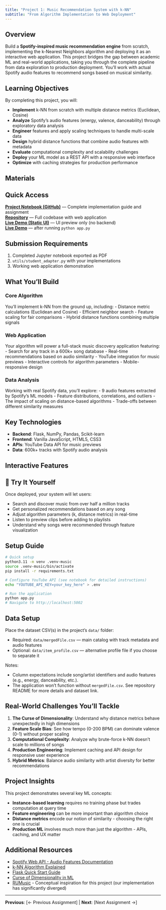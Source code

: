 ```yaml
---
title: "Project 1: Music Recommendation System with k-NN"
subtitle: "From Algorithm Implementation to Web Deployment"
---
```


## Overview

Build a **Spotify-inspired music recommendation engine** from scratch, implementing the k-Nearest Neighbors algorithm and deploying it as an interactive web application. This project bridges the gap between academic ML and real-world applications, taking you through the complete pipeline from data exploration to production deployment. You'll work with actual Spotify audio features to recommend songs based on musical similarity.

## Learning Objectives

By completing this project, you will:

- **Implement** k-NN from scratch with multiple distance metrics (Euclidean, Cosine)
- **Analyze** Spotify's audio features (energy, valence, danceability) through exploratory data analysis
- **Engineer** features and apply scaling techniques to handle multi-scale data
- **Design** hybrid distance functions that combine audio features with metadata
- **Evaluate** computational complexity and scalability challenges
- **Deploy** your ML model as a REST API with a responsive web interface
- **Optimize** with caching strategies for production performance

## Materials

:::{.callout-tip}
## Quick Access
**[Project Notebook (GitHub)](https://github.com/jinming99/learn-ml-by-building/blob/main/Project%201%20KNN%20Music%20Recommender/music_recommender.ipynb)** — Complete implementation guide and assignment  
**[Repository](https://github.com/jinming99/learn-ml-by-building)** — Full codebase with web application  
**[Live Demo (Static UI)](https://jinming99.github.io/learn-ml-by-building/demos/p1-music/)** — UI preview only (no backend)  
**[Live Demo](http://localhost:5002)** — after running `python app.py`
:::

:::{.callout-important collapse=false}
## Submission Requirements
1. Completed Jupyter notebook exported as PDF
2. `utils/student_adapter.py` with your implementations
3. Working web application demonstration
:::

## What You'll Build

### Core Algorithm
You'll implement k-NN from the ground up, including:
- Distance metric calculations (Euclidean and Cosine)
- Efficient neighbor search
- Feature scaling for fair comparisons
- Hybrid distance functions combining multiple signals

### Web Application
Your algorithm will power a full-stack music discovery application featuring:
- Search for any track in a 600k+ song database
- Real-time recommendations based on audio similarity
- YouTube integration for music previews
- Interactive controls for algorithm parameters
- Mobile-responsive design

### Data Analysis
Working with real Spotify data, you'll explore:
- 9 audio features extracted by Spotify's ML models
- Feature distributions, correlations, and outliers
- The impact of scaling on distance-based algorithms
- Trade-offs between different similarity measures

## Key Technologies

- **Backend**: Flask, NumPy, Pandas, Scikit-learn
- **Frontend**: Vanilla JavaScript, HTML5, CSS3
- **APIs**: YouTube Data API for music previews
- **Data**: 600k+ tracks with Spotify audio analysis

## Interactive Features

:::{.callout-note}
## 🎵 Try It Yourself
Once deployed, your system will let users:

- Search and discover music from over half a million tracks
- Get personalized recommendations based on any song
- Adjust algorithm parameters (k, distance metrics) in real-time
- Listen to preview clips before adding to playlists
- Understand why songs were recommended through feature visualization
:::

## Setup Guide

```bash
# Quick setup
python3.11 -m venv .venv-music
source .venv-music/bin/activate
pip install -r requirements.txt

# Configure YouTube API (see notebook for detailed instructions)
echo "YOUTUBE_API_KEY=your_key_here" > .env

# Run the application
python app.py
# Navigate to http://localhost:5002
```

## Data Setup

Place the dataset CSV(s) in the project’s `data/` folder:

- Required: `data/mergedFile.csv` — main catalog with track metadata and audio features
- Optional: `data/item_profile.csv` — alternative profile file if you choose to separate it

Notes:

- Column expectations include song/artist identifiers and audio features (e.g., energy, danceability, etc.).
- The application won’t function without `mergedFile.csv`. See repository README for more details and dataset link.

## Real-World Challenges You'll Tackle

1. **The Curse of Dimensionality**: Understand why distance metrics behave unexpectedly in high dimensions
2. **Feature Scale Bias**: See how tempo (0-200 BPM) can dominate valence (0-1) without proper scaling
3. **Computational Complexity**: Analyze why brute-force k-NN doesn't scale to millions of songs
4. **Production Engineering**: Implement caching and API design for responsive user experience
5. **Hybrid Metrics**: Balance audio similarity with artist diversity for better recommendations

## Project Insights

This project demonstrates several key ML concepts:

- **Instance-based learning** requires no training phase but trades computation at query time
- **Feature engineering** can be more important than algorithm choice
- **Distance metrics** encode our notion of similarity - choosing the right one is crucial
- **Production ML** involves much more than just the algorithm - APIs, caching, and UX matter

## Additional Resources

- [Spotify Web API - Audio Features Documentation](https://developer.spotify.com/documentation/web-api/reference/get-audio-features)
- [k-NN Algorithm Explained](https://en.wikipedia.org/wiki/K-nearest_neighbors_algorithm)
- [Flask Quick Start Guide](https://flask.palletsprojects.com/en/latest/quickstart/)
- [Curse of Dimensionality in ML](https://en.wikipedia.org/wiki/Curse_of_dimensionality)
- [RUMusic](https://github.com/vraj152/RUMusic) - Conceptual inspiration for this project (our implementation has significantly diverged)

---

**Previous**: [← Previous Assignment] | **Next**: [Next Assignment →]